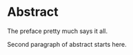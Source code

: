 # Abstract {-}
The preface pretty much says it all.  \par

Second paragraph of abstract starts here.
